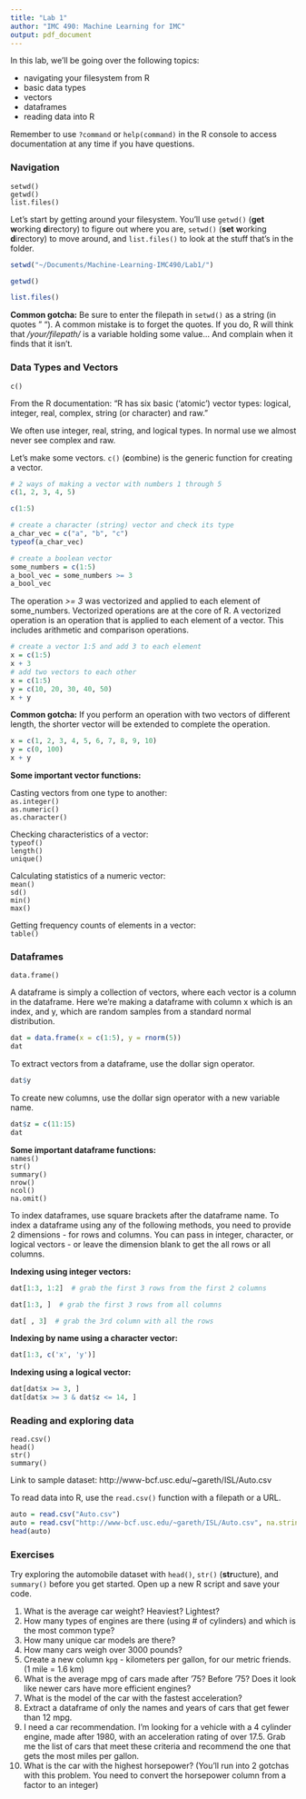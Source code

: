 ```yaml
---
title: "Lab 1"
author: "IMC 490: Machine Learning for IMC"
output: pdf_document
---
```


In this lab, we'll be going over the following topics:

- navigating your filesystem from R
- basic data types
- vectors
- dataframes
- reading data into R

Remember to use `?command` or `help(command)` in the R console to access documentation at any time if you have questions.

### Navigation

`setwd()`  
`getwd()`  
`list.files()`  

Let's start by getting around your filesystem. You'll use `getwd()` (**get** **w**orking **d**irectory) to figure out where you are, `setwd()` (**set** **w**orking **d**irectory) to move around, and `list.files()` to look at the stuff that's in the folder.
 

```r
setwd("~/Documents/Machine-Learning-IMC490/Lab1/")
```

```r
getwd()
```

```r
list.files()
```

**Common gotcha:** Be sure to enter the filepath in `setwd()` as a string (in quotes " "). A common mistake is to forget the quotes. If you do, R will think that */your/filepath/* is a variable holding some value... And complain when it finds that it isn't.

\newpage
### Data Types and Vectors
`c()`  

From the R documentation: "R has six basic (‘atomic’) vector types: logical, integer, real, complex, string (or character) and raw."  

We often use integer, real, string, and logical types. In normal use we almost never see complex and raw.

Let's make some vectors. `c()` (**c**ombine) is the generic function for creating a vector.  

```r
# 2 ways of making a vector with numbers 1 through 5
c(1, 2, 3, 4, 5)
```

```r
c(1:5)
```

```r
# create a character (string) vector and check its type
a_char_vec = c("a", "b", "c")
typeof(a_char_vec)
```

```r
# create a boolean vector
some_numbers = c(1:5)
a_bool_vec = some_numbers >= 3
a_bool_vec
```

The operation *>= 3* was vectorized and applied to each element of some_numbers. Vectorized operations are at the core of R. A vectorized operation is an operation that is applied to each element of a vector. This includes arithmetic and comparison operations.

```r
# create a vector 1:5 and add 3 to each element
x = c(1:5)
x + 3
# add two vectors to each other
x = c(1:5)
y = c(10, 20, 30, 40, 50)
x + y
```

**Common gotcha:** If you perform an operation with two vectors of different length, the shorter vector will be extended to complete the operation.

```r
x = c(1, 2, 3, 4, 5, 6, 7, 8, 9, 10)
y = c(0, 100)
x + y
```

\newpage

**Some important vector functions:**

Casting vectors from one type to another:  
`as.integer()`  
`as.numeric()`  
`as.character()`  
  
Checking characteristics of a vector:  
`typeof()`    
`length()`  
`unique()`  
  
Calculating statistics of a numeric vector:  
`mean()`    
`sd()`  
`min()`  
`max()`  

Getting frequency counts of elements in a vector:  
`table()`

\newpage
### Dataframes
`data.frame()`  

A dataframe is simply a collection of vectors, where each vector is a column in the dataframe. Here we're making a dataframe with column x which is an index, and y, which are random samples from a standard normal distribution.  

```r
dat = data.frame(x = c(1:5), y = rnorm(5))
dat
```

To extract vectors from a dataframe, use the dollar sign operator.

```r
dat$y
```

To create new columns, use the dollar sign operator with a new variable name.

```r
dat$z = c(11:15)
dat
```

**Some important dataframe functions:**  
``names()``  
``str()``  
``summary()``  
``nrow()``  
``ncol()``  
``na.omit()``

\newpage

To index dataframes, use square brackets after the dataframe name. To index a dataframe using any of the following methods, you need to provide 2 dimensions - for rows and columns. You can pass in integer, character, or logical vectors - or leave the dimension blank to get the all rows or all columns.  

**Indexing using integer vectors:**

```r
dat[1:3, 1:2]  # grab the first 3 rows from the first 2 columns

dat[1:3, ]  # grab the first 3 rows from all columns 

dat[ , 3]  # grab the 3rd column with all the rows
```

**Indexing by name using a character vector:**

```r
dat[1:3, c('x', 'y')]
```

**Indexing using a logical vector:**

```r
dat[dat$x >= 3, ]
dat[dat$x >= 3 & dat$z <= 14, ]
```




\newpage
### Reading and exploring data
`read.csv()`  
`head()`  
`str()`  
`summary()`  

Link to sample dataset: http://www-bcf.usc.edu/~gareth/ISL/Auto.csv

To read data into R, use the `read.csv()` function with a filepath or a URL.  

```r
auto = read.csv("Auto.csv")
auto = read.csv("http://www-bcf.usc.edu/~gareth/ISL/Auto.csv", na.strings = "?")
head(auto)
```

### Exercises

Try exploring the automobile dataset with `head()`, `str()` (**str**ucture), and `summary()` before you get started. Open up a new R script and save your code.

1. What is the average car weight? Heaviest? Lightest?
2. How many types of engines are there (using # of cylinders) and which is the most common type?
3. How many unique car models are there?
5. How many cars weigh over 3000 pounds?
7. Create a new column `kpg` - kilometers per gallon, for our metric friends. (1 mile = 1.6 km)
8. What is the average mpg of cars made after '75? Before '75? Does it look like newer cars have more efficient engines?
4. What is the model of the car with the fastest acceleration?
6. Extract a dataframe of only the names and years of cars that get fewer than 12 mpg.
9. I need a car recommendation. I'm looking for a vehicle with a 4 cylinder engine, made after 1980, with an acceleration rating of over 17.5. Grab me the list of cars that meet these criteria and recommend the one that gets the most miles per gallon.
10. What is the car with the highest horsepower? (You'll run into 2 gotchas with this problem. You need to convert the horsepower column from a factor to an integer)







